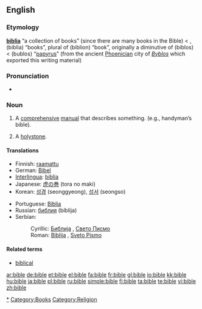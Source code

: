 {{wikipedia|Bible}}
{{also|Bible}}
==English==

===Etymology===
{{etyl|la}} '''[[biblia]]''' “a collection of books” (since there are many books in the Bible) < {{etyl|grc}} '''{{polytonic|[[βιβλία]]}}''', (biblia) “books”, plural of '''{{polytonic|[[βιβλίον]]}}''' (biblion) “book”, originally a diminutive of '''{{polytonic|[[βίβλος]]}}''' (biblos) < '''{{polytonic|[[βύβλος]]}}''' (bublos) “[[papyrus]]” (from the ancient [[Phoenicia]]n city of ''[[Byblos]]'' which exported this writing material)

===Pronunciation===
{{rfap}}
* {{IPA|/'baɪbəl/}}
*: {{rhymes|aɪbəl}}

===Noun===
{{en-noun}}

# A [[comprehensive]] [[manual]] that describes something. (e.g., handyman’s bible).
# {{nautical}} A [[holystone]].

====Translations====
{{trans-top|comprehensive manual}}
* Finnish: [[raamattu]]
* German: [[Bibel]] {{f}}
* [[Interlingua]]: [[biblia]]
* Japanese: [[虎の巻]] (tora no maki)
* Korean: [[성경]] (seonggyeong), [[성서]] (seongso)
{{trans-mid}}
* Portuguese: [[Bíblia]] {{f}}
* Russian: [[библия]] (bíblija) {{f}}
* Serbian:
*: Cyrillic: [[Библија]] {{f}}, [[Свето Писмо]] {{n}}
*: Roman: [[Biblija]] {{f}}, [[Sveto Pismo]] {{n}}
{{trans-bottom}}

====Related terms====
* [[biblical]]

[[Category:Bible|*]]
[[Category:Books]]
[[Category:Religion]]

[[ar:bible]]
[[de:bible]]
[[et:bible]]
[[el:bible]]
[[fa:bible]]
[[fr:bible]]
[[gl:bible]]
[[io:bible]]
[[kk:bible]]
[[hu:bible]]
[[ja:bible]]
[[pl:bible]]
[[ru:bible]]
[[simple:bible]]
[[fi:bible]]
[[ta:bible]]
[[te:bible]]
[[vi:bible]]
[[zh:bible]]